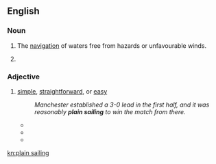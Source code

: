 ==English==

===Noun===
{{en-noun|sg=[[plain]] [[sailing]]|-}}

# {{nautical}} The [[navigation]] of waters free from hazards or unfavourable winds.
# {{nautical}} {{obsolete spelling of|plane sailing}}

===Adjective===
{{en-adj|-}}
# {{context|by extension}} [[simple]], [[straightforward]], or [[easy]] 
#: ''Manchester established a 3-0 lead in the first half, and it was reasonably '''plain sailing''' to win the match from there.''
#*{{quote-book|year=1853|author=William Harrison Ainsworth|title=Ainsworth's Magazine|url=http://books.google.com/books?id=5gI9AAAAYAAJ&dq=%22plain%20sailing%22%20-intitle%3A%22plain%20sailing&num=100&pg=PA78#v=onepage&q=%22plain%20sailing%22%20-intitle:%22plain%20sailing&f=false
|passage=Life is not '''plain-sailing''', and writers on Life must not put themselves in antagonism with their subject}}
#*{{quote-book|year=1813|title=Good words, Volume 14|author=unknown
|passage=He's a straightforward, '''plain-sailing''' fellow.}}
#*{{quote-book|year=2007|title=An enemy of the people|author=Hendrik Ibsen
|passage='''Plain sailing''' or no, it has got be be done, anyway}}

[[kn:plain sailing]]